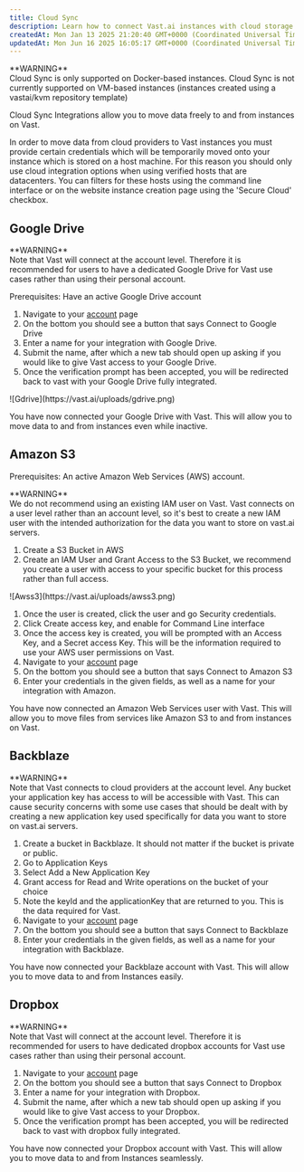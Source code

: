 ```yaml
---
title: Cloud Sync
description: Learn how to connect Vast.ai instances with cloud storage providers like Google Drive, S3, Backblaze, and Dropbox for secure data sync.
createdAt: Mon Jan 13 2025 21:20:40 GMT+0000 (Coordinated Universal Time)
updatedAt: Mon Jun 16 2025 16:05:17 GMT+0000 (Coordinated Universal Time)
---
```


<Warning>
**WARNING**<br />
Cloud Sync is only supported on Docker-based instances. Cloud Sync is not currently supported on VM-based instances (instances created using a vastai/kvm repository template)
</Warning>

Cloud Sync Integrations allow you to move data freely to and from instances on Vast.

<Note>
In order to move data from cloud providers to Vast instances you must provide certain credentials which will be temporarily moved onto your instance which is stored on a host machine. For this reason you should only use cloud integration options when using verified hosts that are datacenters. You can filters for these hosts using the command line interface or on the website instance creation page using the 'Secure Cloud' checkbox.
</Note>

## Google Drive

<Warning>
**WARNING**<br />
Note that Vast will connect at the account level. Therefore it is recommended for users to have a dedicated Google Drive for Vast use cases rather than using their personal account.
</Warning>

Prerequisites: Have an active Google Drive account

1. Navigate to your [account](https://cloud.vast.ai/account) page
2. On the bottom you should see a button that says Connect to Google Drive
3. Enter a name for your integration with Google Drive.
4. Submit the name, after which a new tab should open up asking if you would like to give Vast access to your Google Drive.
5. Once the verification prompt has been accepted, you will be redirected back to vast with your Google Drive fully integrated.

<Frame caption="Gdrive">
![Gdrive](https://vast.ai/uploads/gdrive.png)
</Frame>

You have now connected your Google Drive with Vast. This will allow you to move data to and from instances even while inactive.

## Amazon S3

Prerequisites: An active Amazon Web Services (AWS) account.

<Warning>
**WARNING**<br />
We do not recommend using an existing IAM user on Vast. Vast connects on a user level rather than an account level, so it's best to create a new IAM user with the intended authorization for the data you want to store on vast.ai servers.
</Warning>

1. Create a S3 Bucket in AWS
2. Create an IAM User and Grant Access to the S3 Bucket, we recommend you create a user with access to your specific bucket for this process rather than full access.

<Frame caption="Awss3">
![Awss3](https://vast.ai/uploads/awss3.png)
</Frame>

1. Once the user is created, click the user and go Security credentials.
2. Click Create access key, and enable for Command Line interface
3. Once the access key is created, you will be prompted with an Access Key, and a Secret access Key. This will be the information required to use your AWS user permissions on Vast.
4. Navigate to your [account](https://cloud.vast.ai/account) page
5. On the bottom you should see a button that says Connect to Amazon S3
6. Enter your credentials in the given fields, as well as a name for your integration with Amazon.

You have now connected an Amazon Web Services user with Vast. This will allow you to move files from services like Amazon S3 to and from instances on Vast.

## Backblaze

<Warning>
**WARNING**<br />
Note that Vast connects to cloud providers at the account level. Any bucket your application key has access to will be accessible with Vast. This can cause security concerns with some use cases that should be dealt with by creating a new application key used specifically for data you want to store on vast.ai servers.
</Warning>

1. Create a bucket in Backblaze. It should not matter if the bucket is private or public.
2. Go to Application Keys
3. Select Add a New Application Key
4. Grant access for Read and Write operations on the bucket of your choice
5. Note the keyId and the applicationKey that are returned to you. This is the data required for Vast.
6. Navigate to your [account](https://cloud.vast.ai/account) page
7. On the bottom you should see a button that says Connect to Backblaze
8. Enter your credentials in the given fields, as well as a name for your integration with Backblaze.

You have now connected your Backblaze account with Vast. This will allow you to move data to and from Instances easily.

## Dropbox

<Warning>
**WARNING**<br />
Note that Vast will connect at the account level. Therefore it is recommended for users to have dedicated dropbox accounts for Vast use cases rather than using their personal account.
</Warning>

1. Navigate to your [account](https://cloud.vast.ai/account) page
2. On the bottom you should see a button that says Connect to Dropbox
3. Enter a name for your integration with Dropbox.
4. Submit the name, after which a new tab should open up asking if you would like to give Vast access to your Dropbox.
5. Once the verification prompt has been accepted, you will be redirected back to vast with dropbox fully integrated.

You have now connected your Dropbox account with Vast. This will allow you to move data to and from Instances seamlessly.
